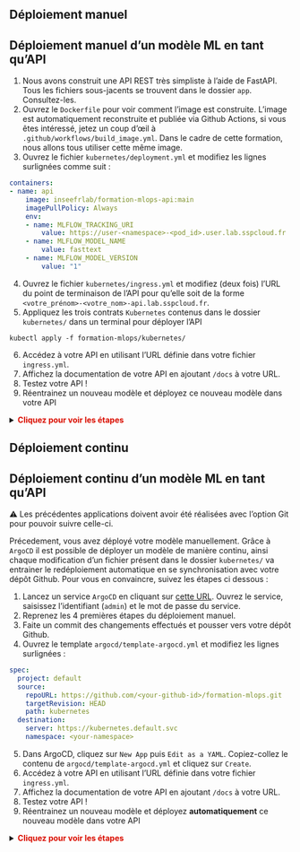 ::: {.panel-tabset}
## Déploiement manuel

::::{.callout-tip collapse="true" icon=false}
## Déploiement manuel d'un modèle ML en tant qu'API

:::::{.nonincremental}


1. Nous avons construit une API REST très simpliste à l'aide de FastAPI. Tous les fichiers sous-jacents se trouvent dans le dossier `app`. Consultez-les.
2. Ouvrez le `Dockerfile` pour voir comment l'image est construite. L'image est automatiquement reconstruite et publiée via Github Actions, si vous êtes intéressé, jetez un coup d'œil à `.github/workflows/build_image.yml`. Dans le cadre de cette formation, nous allons tous utiliser cette même image.
3. Ouvrez le fichier `kubernetes/deployment.yml` et modifiez les lignes surlignées comme suit :

```.yml
containers:
- name: api
    image: inseefrlab/formation-mlops-api:main
    imagePullPolicy: Always
    env:
    - name: MLFLOW_TRACKING_URI
        value: https://user-<namespace>-<pod_id>.user.lab.sspcloud.fr
    - name: MLFLOW_MODEL_NAME
        value: fasttext
    - name: MLFLOW_MODEL_VERSION
        value: "1"
```

4. Ouvrez le fichier `kubernetes/ingress.yml` et modifiez (deux fois) l'URL du point de terminaison de l'API pour qu'elle soit de la forme `<votre_prénom>-<votre_nom>-api.lab.sspcloud.fr`.
5. Appliquez les trois contrats `Kubernetes` contenus dans le dossier `kubernetes/` dans un terminal pour déployer l'API

```shell
kubectl apply -f formation-mlops/kubernetes/
```

6. Accédez à votre API en utilisant l'URL définie dans votre fichier `ingress.yml`.
7. Affichez la documentation de votre API en ajoutant `/docs` à votre URL.
8. Testez votre API !
9. Réentrainez un nouveau modèle et déployez ce nouveau modèle dans votre API

<details>
<summary>
    <font size=\"3\" color=\"darkgreen\"><b>Cliquez pour voir les étapes </b></font>
</summary>

1. Entrainez un modèle.
2. Enregistrez le modèle dans MLflow.
3. Ajustez votre variable d'environnement `MLFLOW_MODEL_NAME` ou `MLFLOW_MODEL_VERSION` (si vous n'avez pas modifié le nom du modèle) dans le fichier `deployment.yml`.
4. Appliquez les nouveaux contrats `Kubernetes` pour mettre à jour l'API


```shell
kubectl apply -f formation-mlops/kubernetes/
```

5. Rafraîchissez votre API et vérifiez sur la page d'accueil qu'elle est désormais basée sur la nouvelle version du modèle.

</details>

:::::
::::


## Déploiement continu

::::{.callout-tip collapse="true" icon=false}
## Déploiement continu d'un modèle ML en tant qu'API

:::::{.nonincremental}

⚠️ Les précédentes applications doivent avoir été réalisées avec l'option Git pour pouvoir suivre celle-ci.

Précedement, vous avez déployé votre modèle manuellement. Grâce à `ArgoCD` il est possible de déployer un modèle de manière continu, ainsi chaque modification d'un fichier présent dans le dossier `kubernetes/` va entrainer le redéploiement automatique en se synchronisation avec votre dépôt Github. Pour vous en convaincre, suivez les étapes ci dessous :

1. Lancez un service `ArgoCD` en cliquant sur [cette URL](https://datalab.sspcloud.fr/launcher/automation/argo-cd?version=0.5.3&autoLaunch=true). Ouvrez le service, saisissez l'identifiant (`admin`) et le mot de passe du service.
2. Reprenez les 4 premières étapes du déploiement manuel. 
3. Faite un commit des changements effectués et pousser vers votre dépôt Github.
4. Ouvrez le template `argocd/template-argocd.yml` et modifiez les lignes surlignées :

```.yml
spec:
  project: default
  source:
    repoURL: https://github.com/<your-github-id>/formation-mlops.git
    targetRevision: HEAD
    path: kubernetes
  destination:
    server: https://kubernetes.default.svc
    namespace: <your-namespace>
```

5. Dans ArgoCD, cliquez sur `New App` puis `Edit as a YAML`. Copiez-collez le contenu de `argocd/template-argocd.yml` et cliquez sur `Create`.
6. Accédez à votre API en utilisant l'URL définie dans votre fichier `ingress.yml`.
7. Affichez la documentation de votre API en ajoutant `/docs` à votre URL.
8. Testez votre API !
9. Réentrainez un nouveau modèle et déployez **automatiquement** ce nouveau modèle dans votre API

<details>
<summary>
    <font size=\"3\" color=\"darkgreen\"><b>Cliquez pour voir les étapes </b></font>
</summary>

1. Entrainez un modèle.
2. Enregistrez le modèle dans MLflow.
3. Ajustez votre variable d'environnement `MLFLOW_MODEL_NAME` ou `MLFLOW_MODEL_VERSION` (si vous n'avez pas modifié le nom du modèle) dans le fichier `deployment.yml`.
4. Faite un commit de ces changements et poussez les sur votre dépôt Github.
5. Patientez 5 minutes qu'`ArgoCD` synchronise automatiquement les changements depuis votre dépôt Github ou bien forcez la synchronisation. Rafraîchissez votre API et vérifiez sur la page d'accueil qu'elle est désormais basée sur la nouvelle version du modèle.
</details>

:::::
::::
:::
